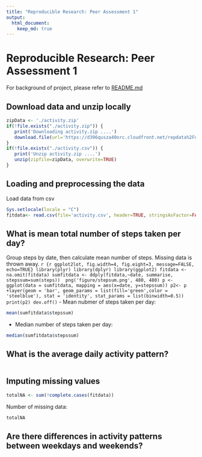 ```yaml
---
title: "Reproducible Research: Peer Assessment 1"
output: 
  html_document:
    keep_md: true
---
```


# Reproducible Research: Peer Assessment 1
For background of project, please refer to [README.md](https://github.com/linearregression/RepData_PeerAssessment1/blob/master/README.md)

## Download data and unzip locally
```r
zipData <- './activity.zip'
if(!file.exists("./activity.zip")) {
   print('Downloading activity.zip ....')   
   download.file(url='https://d396qusza40orc.cloudfront.net/repdata%2Fdata%2Factivity.zip', destfile=zipData, method='curl')
}
if(!file.exists("./activity.csv")) {
   print('Unzip activity.zip ....')  
   unzip(zipfile=zipData, overwrite=TRUE)
}
```
## Loading and preprocessing the data
Load data from csv
```r
Sys.setlocale(locale = "C")
fitdata<- read.csv(file='activity.csv', header=TRUE, stringsAsFactor=FALSE, na.strings = "NA", colClasses=c("integer", "Date", "integer"))

```
## What is mean total number of steps taken per day?
Group steps by date, then calculate mean number of steps.
Missing data is thrown away.
``` r {r ggplot2lot, fig.width=4, fig.eight=3, message=FALSE, echo=TRUE}
library(plyr)
library(dplyr)
library(ggplot2)
fitdata <-na.omit(fitdata)
sumfitdata <- ddply(fitdata,~date, summarise, stepssum=sum(steps)) 
png('figure/stepsum.png', 480, 480)
p <- ggplot(data = sumfitdata, mapping = aes(x=date, y=stepssum))
p2<- p +layer(geom = 'bar', geom_params = list(fill='green',color = 'steelblue'), stat = 'identity', stat_params = list(binwidth=0.5))
print(p2)
dev.off()
```
 - Mean nubmer of steps taken per day:
``` r
mean(sumfitdata$stepssum)
```   
 - Median number of steps taken per day:

``` r
median(sumfitdata$stepssum)
```

## What is the average daily activity pattern?

``` r

```
## Imputing missing values

``` r
totalNA <- sum(!complete.cases(fitdata))

```
Number of missing data: 
``` r {echo=FALSE}
totalNA
```
## Are there differences in activity patterns between weekdays and weekends?

```r

```

